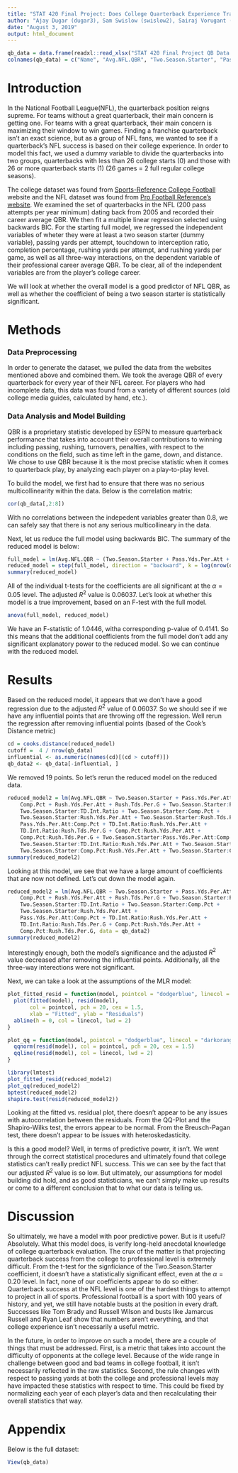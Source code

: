 ---
title: "STAT 420 Final Project: Does College Quarterback Experience Translate to Professional Success?"
author: "Ajay Dugar (dugar3), Sam Swislow (swislow2), Sairaj Vorugant (sairajv2)"
date: "August 3, 2019"
output: html_document
---

```{r, echo = FALSE, message=FALSE, warning=FALSE}
qb_data = data.frame(readxl::read_xlsx("STAT 420 Final Project QB Data.xlsx"))
colnames(qb_data) = c("Name", "Avg.NFL.QBR", "Two.Season.Starter", "Pass.Yds.Per.Att", "TD.Int.Ratio", "Comp.Pct", "Rush.Yds.Per.Att","Rush.Tds.Per.G")
```

# Introduction

In the National Football League(NFL), the quarterback position reigns supreme. For teams without a great quarterback, their main concern is getting one. For teams with a great quarterback, their main concern is maximizing their window to win games. Finding a franchise quarterback isn't an exact science, but as a group of NFL fans, we wanted to see if a quarterback's NFL success is based on their college experience. In order to model this fact, we used a dummy variable to divide the quarterbacks into two groups, quarterbacks with less than 26 college starts (0) and those with 26 or more quarterback starts (1) (26 games = 2 full regular college seasons).

The college dataset was found from [Sports-Reference College Football](https://www.sports-reference.com/cfb/) website and the NFL dataset was found from [Pro Football Reference's website](https://www.pro-football-reference.com/). We examined the set of quarterbacks in the NFL (200 pass attempts per year minimum) dating back from 2005 and recorded their career average QBR. We then fit a multiple linear regression selected using backwards BIC. For the starting full model, we regressed the independent variables of wheter they were at least a two season starter (dummy variable), passing yards per attempt, touchdown to interception ratio, completion percentage, rushing yards per attempt, and rushing yards per game, as well as all three-way interactions, on the dependent variable of their professional career average QBR. To be clear, all of the independent variables are from the player's college career.

We will look at whether the overall model is a good predictor of NFL QBR, as well as whether the coefficient of being a two season starter is statistically significant.

# Methods
### Data Preprocessing

In order to generate the dataset, we pulled the data from the websites mentioned above and combined them. We took the average QBR of every quarterback for every year of their NFL career. For players who had incomplete data, this data was found from a variety of different sources (old college media guides, calculated by hand, etc.).

### Data Analysis and Model Building

QBR is a proprietary statistic developed by ESPN to measure quarterback performance that takes into account their overall contributions to winning including passing, rushing, turnovers, penalties, with respect to the conditions on the field, such as time left in the game, down, and distance. We chose to use QBR because it is the most precise statistic when it comes to quarterback play, by analyzing each player on a play-to-play level. 

To build the model, we first had to ensure that there was no serious multicollinearity within the data. Below is the correlation matrix:

```{r, echo = FALSE}
cor(qb_data[,2:8])
```

With no correlations between the indepedent variables greater than 0.8, we can safely say that there is not any serious multicollineary in the data.

Next, let us reduce the full model using backwards BIC. The summary of the reduced model is below:

```{r}
full_model = lm(Avg.NFL.QBR ~ (Two.Season.Starter + Pass.Yds.Per.Att + TD.Int.Ratio + Comp.Pct + Rush.Yds.Per.Att + Rush.Tds.Per.G)^3, data = qb_data)
reduced_model = step(full_model, direction = "backward", k = log(nrow(qb_data)), trace = 0)
summary(reduced_model)
```

All of the individual t-tests for the coefficients are all significant at the $\alpha = 0.05$ level. The adjusted $R^2$ value is 0.06037. Let's look at whether this model is a true improvement, based on an F-test with the full model.

```{r}
anova(full_model, reduced_model)
```

We have an F-statistic of 1.0446, witha corresponding p-value of 0.4141. So this means that the additional coefficients from the full model don't add any significant explanatory power to the reduced model. So we can continue with the reduced model.

# Results

Based on the reduced model, it appears that we don't have a good regression due to the adjusted $R^2$ value of 0.06037. So we should see if we have any influential points that are throwing off the regression. Well rerun the regression after removing influential points (based of the Cook's Distance metric)

```{r}
cd = cooks.distance(reduced_model)
cutoff =  4 / nrow(qb_data)
influential <- as.numeric(names(cd)[(cd > cutoff)])
qb_data2 <- qb_data[-influential, ]
```

We removed 19 points. So let's rerun the reduced model on the reduced data.

```{r}
reduced_model2 = lm(Avg.NFL.QBR ~ Two.Season.Starter + Pass.Yds.Per.Att + TD.Int.Ratio + 
    Comp.Pct + Rush.Yds.Per.Att + Rush.Tds.Per.G + Two.Season.Starter:Pass.Yds.Per.Att + 
    Two.Season.Starter:TD.Int.Ratio + Two.Season.Starter:Comp.Pct + 
    Two.Season.Starter:Rush.Yds.Per.Att + Two.Season.Starter:Rush.Tds.Per.G + 
    Pass.Yds.Per.Att:Comp.Pct + TD.Int.Ratio:Rush.Yds.Per.Att + 
    TD.Int.Ratio:Rush.Tds.Per.G + Comp.Pct:Rush.Yds.Per.Att + 
    Comp.Pct:Rush.Tds.Per.G + Two.Season.Starter:Pass.Yds.Per.Att:Comp.Pct + 
    Two.Season.Starter:TD.Int.Ratio:Rush.Yds.Per.Att + Two.Season.Starter:TD.Int.Ratio:Rush.Tds.Per.G + 
    Two.Season.Starter:Comp.Pct:Rush.Yds.Per.Att + Two.Season.Starter:Comp.Pct:Rush.Tds.Per.G, data = qb_data2)
summary(reduced_model2)
```

Looking at this model, we see that we have a large amount of coefficients that are now not defined. Let's cut down the model again.

```{r}
reduced_model2 = lm(Avg.NFL.QBR ~ Two.Season.Starter + Pass.Yds.Per.Att + TD.Int.Ratio + 
    Comp.Pct + Rush.Yds.Per.Att + Rush.Tds.Per.G + Two.Season.Starter:Pass.Yds.Per.Att + 
    Two.Season.Starter:TD.Int.Ratio + Two.Season.Starter:Comp.Pct + 
    Two.Season.Starter:Rush.Yds.Per.Att + 
    Pass.Yds.Per.Att:Comp.Pct + TD.Int.Ratio:Rush.Yds.Per.Att + 
    TD.Int.Ratio:Rush.Tds.Per.G + Comp.Pct:Rush.Yds.Per.Att + 
    Comp.Pct:Rush.Tds.Per.G, data = qb_data2)
summary(reduced_model2)
```

Interestingly enough, both the model's significance and the adjusted $R^2$ value decreased after removing the influential points. Additionally, all the three-way interections were not significant.

Next, we can take a look at the assumptions of the MLR model:

```{r, echo = FALSE}
plot_fitted_resid = function(model, pointcol = "dodgerblue", linecol = "darkorange") {
  plot(fitted(model), resid(model), 
       col = pointcol, pch = 20, cex = 1.5,
       xlab = "Fitted", ylab = "Residuals")
  abline(h = 0, col = linecol, lwd = 2)
}

plot_qq = function(model, pointcol = "dodgerblue", linecol = "darkorange") {
  qqnorm(resid(model), col = pointcol, pch = 20, cex = 1.5)
  qqline(resid(model), col = linecol, lwd = 2)
}
```

```{r}
library(lmtest)
plot_fitted_resid(reduced_model2)
plot_qq(reduced_model2)
bptest(reduced_model2)
shapiro.test(resid(reduced_model2))
```

Looking at the fitted vs. residual plot, there doesn't appear to be any issues with autocorrelation between the residuals. From the QQ-Plot and the Shapiro-Wilks test, the errors appear to be normal. From the Breusch-Pagan test, there doesn't appear to be issues with heteroskedasticity. 

Is this a good model? Well, in terms of predictive power, it isn't. We went through the correct statistical procedures and ultimately found that college statistics can't really predict NFL success. This we can see by the fact that our adjusted $R^2$ value is so low. But ultimately, our assumptions for model building did hold, and as good statisticians, we can't simply make up results or come to a different conclusion that to what our data is telling us.

# Discussion

So ultimately, we have a model with poor predictive power. But is it useful? Absolutely. What this model does, is verify long-held anecdotal knowledge of college quarterback evaluation. The crux of the matter is that projecting quarterback success from the college to professional level is extremely difficult. From the t-test for the signficiance of the Two.Season.Starter coefficient, it doesn't have a statistically significant effect, even at the $\alpha = 0.20$ level. In fact, none of our coefficients appear to do so either. Quarterback success at the NFL level is one of the hardest things to attempt to project in all of sports. Professional football is a sport with 100 years of history, and yet, we still have notable busts at the position in every draft. Successes like Tom Brady and Russell Wilson and busts like Jamarcus Russell and Ryan Leaf show that numbers aren't everything, and that college experience isn't necessarily a useful metric. 

In the future, in order to improve on such a model, there are a couple of things that must be addressed. First, is a metric that takes into account the difficulty of opponents at the college level. Because of the wide range in challenge between good and bad teams in college football, it isn't necessarily reflected in the raw statistics. Second, the rule changes with respect to passing yards at both the college and professional levels may have impacted these statistics with respect to time. This could be fixed by normalizing each year of each player's data and then recalculating their overall statistics that way.

# Appendix

Below is the full dataset:

```{r}
View(qb_data)
```

